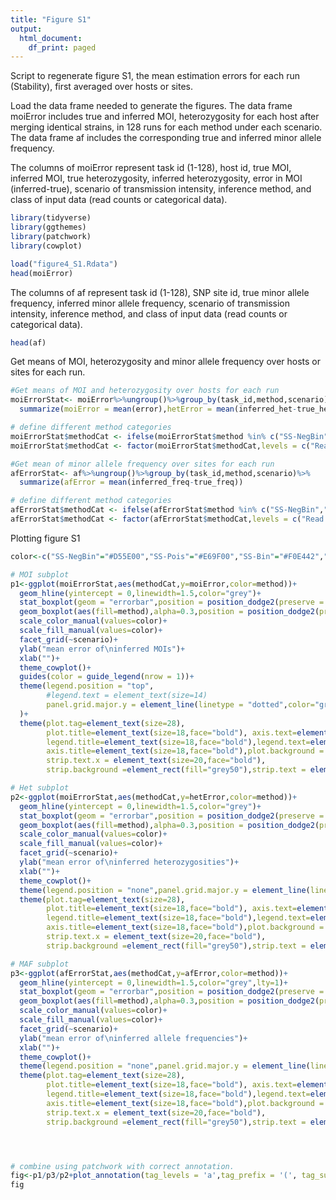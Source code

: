 ```yaml
---
title: "Figure S1"
output:
  html_document:
    df_print: paged
---
```


Script to regenerate figure S1, the mean estimation errors for each run (Stability), first averaged over hosts or sites.

Load the data frame needed to generate the figures. 
The data frame moiError includes true and inferred MOI, heterozygosity for each host after merging identical strains, in 128 runs for each method under each scenario. The data frame af includes the corresponding true and inferred minor allele frequency.

The columns of moiError represent task id (1-128), host id, true MOI, inferred MOI, true heterozygosity, inferred heterozygosity, error in MOI (inferred-true), scenario of transmission intensity, inference method, and class of input data (read counts or categorical data).


```r
library(tidyverse)
library(ggthemes)
library(patchwork)
library(cowplot)

load("figure4_S1.Rdata")
head(moiError)
```

The columns of af represent task id (1-128), SNP site id, true minor allele frequency, inferred minor allele frequency, scenario of transmission intensity, inference method, and class of input data (read counts or categorical data).
```r
head(af)
```

Get means of MOI, heterozygosity and minor allele frequency over hosts or sites for each run.
```r
#Get means of MOI and heterozygosity over hosts for each run
moiErrorStat<- moiError%>%ungroup()%>%group_by(task_id,method,scenario)%>%
  summarize(moiError = mean(error),hetError = mean(inferred_het-true_het))

# define different method categories
moiErrorStat$methodCat <- ifelse(moiErrorStat$method %in% c("SS-NegBin","SS-Pois","SS-Bin","RM-Prop"),"Read Counts","Categorical")
moiErrorStat$methodCat <- factor(moiErrorStat$methodCat,levels = c("Read Counts","Categorical"))

#Get mean of minor allele frequency over sites for each run
afErrorStat<- af%>%ungroup()%>%group_by(task_id,method,scenario)%>%
  summarize(afError = mean(inferred_freq-true_freq))

# define different method categories
afErrorStat$methodCat <- ifelse(afErrorStat$method %in% c("SS-NegBin","SS-Pois","SS-Bin","RM-Prop"),"Read Counts","Categorical")
afErrorStat$methodCat <- factor(afErrorStat$methodCat,levels = c("Read Counts","Categorical"))
```

Plotting figure S1
```r
color<-c("SS-NegBin"="#D55E00","SS-Pois"="#E69F00","SS-Bin"="#F0E442","SS-Cat"="#CC79A7","RM-Prop"="#0072B2","RM-Cat"="#009E73")

# MOI subplot
p1<-ggplot(moiErrorStat,aes(methodCat,y=moiError,color=method))+
  geom_hline(yintercept = 0,linewidth=1.5,color="grey")+
  stat_boxplot(geom = "errorbar",position = position_dodge2(preserve = "single")) + 
  geom_boxplot(aes(fill=method),alpha=0.3,position = position_dodge2(preserve = "single"))+
  scale_color_manual(values=color)+
  scale_fill_manual(values=color)+
  facet_grid(~scenario)+
  ylab("mean error of\ninferred MOIs")+
  xlab("")+
  theme_cowplot()+
  guides(color = guide_legend(nrow = 1))+
  theme(legend.position = "top",
        #legend.text = element_text(size=14)
        panel.grid.major.y = element_line(linetype = "dotted",color="grey")
  )+
  theme(plot.tag=element_text(size=28),
        plot.title=element_text(size=18,face="bold"), axis.text=element_text(size=18),
        legend.title=element_text(size=18,face="bold"),legend.text=element_text(size=18),legend.background=element_blank(),
        axis.title=element_text(size=18,face="bold"),plot.background = element_blank(),
        strip.text.x = element_text(size=20,face="bold"),
        strip.background =element_rect(fill="grey50"),strip.text = element_text(colour = 'white'))

# Het subplot
p2<-ggplot(moiErrorStat,aes(methodCat,y=hetError,color=method))+
  geom_hline(yintercept = 0,linewidth=1.5,color="grey")+
  stat_boxplot(geom = "errorbar",position = position_dodge2(preserve = "single")) + 
  geom_boxplot(aes(fill=method),alpha=0.3,position = position_dodge2(preserve = "single"))+
  scale_color_manual(values=color)+
  scale_fill_manual(values=color)+
  facet_grid(~scenario)+
  ylab("mean error of\ninferred heterozygosities")+
  xlab("")+
  theme_cowplot()+
  theme(legend.position = "none",panel.grid.major.y = element_line(linetype = "dotted",color="grey"))+
  theme(plot.tag=element_text(size=28),
        plot.title=element_text(size=18,face="bold"), axis.text=element_text(size=18),
        legend.title=element_text(size=18,face="bold"),legend.text=element_text(size=18),legend.background=element_blank(),
        axis.title=element_text(size=18,face="bold"),plot.background = element_blank(),
        strip.text.x = element_text(size=20,face="bold"),
        strip.background =element_rect(fill="grey50"),strip.text = element_text(colour = 'white'))

# MAF subplot
p3<-ggplot(afErrorStat,aes(methodCat,y=afError,color=method))+
  geom_hline(yintercept = 0,linewidth=1.5,color="grey",lty=1)+
  stat_boxplot(geom = "errorbar",position = position_dodge2(preserve = "single")) + 
  geom_boxplot(aes(fill=method),alpha=0.3,position = position_dodge2(preserve = "single"))+
  scale_color_manual(values=color)+
  scale_fill_manual(values=color)+
  facet_grid(~scenario)+
  ylab("mean error of\ninferred allele frequencies")+
  xlab("")+
  theme_cowplot()+
  theme(legend.position = "none",panel.grid.major.y = element_line(linetype = "dotted",color="grey"))+
  theme(plot.tag=element_text(size=28),
        plot.title=element_text(size=18,face="bold"), axis.text=element_text(size=18),
        legend.title=element_text(size=18,face="bold"),legend.text=element_text(size=18),legend.background=element_blank(),
        axis.title=element_text(size=18,face="bold"),plot.background = element_blank(),
        strip.text.x = element_text(size=20,face="bold"),
        strip.background =element_rect(fill="grey50"),strip.text = element_text(colour = 'white'))




# combine using patchwork with correct annotation.  
fig<-p1/p3/p2+plot_annotation(tag_levels = 'a',tag_prefix = '(', tag_suffix = ')')
fig  

```

